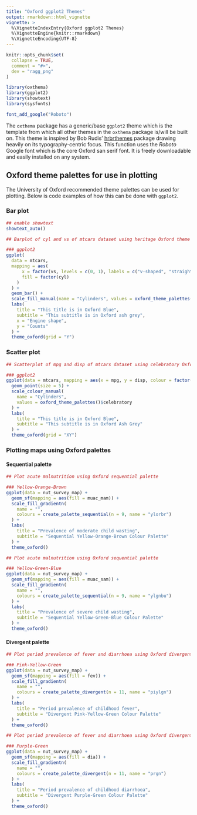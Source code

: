 ```yaml
---
title: "Oxford ggplot2 Themes"
output: rmarkdown::html_vignette
vignette: >
  %\VignetteIndexEntry{Oxford ggplot2 Themes}
  %\VignetteEngine{knitr::rmarkdown}
  %\VignetteEncoding{UTF-8}
---
```


```r
knitr::opts_chunk$set(
  collapse = TRUE,
  comment = "#>",
  dev = "ragg_png"
)
```

```r
library(oxthema)
library(ggplot2)
library(showtext)
library(sysfonts)

font_add_google("Roboto")
```

The `oxthema`  package has a generic/base `ggplot2` theme which is the template from which all other themes in the `oxthema` package is/will be built on. This theme is inspired by Bob Rudis' [hrbrthemes](https://github.com/hrbrmstr/hrbrthemes) package drawing heavily on its typography-centric focus. This function uses the *Roboto* Google font which is the core Oxford san serif font. It is freely downloadable and easily installed on any system.

## Oxford theme palettes for use in plotting

The University of Oxford recommended theme palettes can be used for plotting. Below is code examples of how this can be done with `ggplot2`.

### Bar plot

```r
## enable showtext
showtext_auto()

## Barplot of cyl and vs of mtcars dataset using heritage Oxford theme

### ggplot2
ggplot(
  data = mtcars, 
  mapping = aes(
      x = factor(vs, levels = c(0, 1), labels = c("v-shaped", "straight")), 
      fill = factor(cyl)
    )  
  ) +
  geom_bar() +
  scale_fill_manual(name = "Cylinders", values = oxford_theme_palettes()$heritage) +
  labs(
    title = "This title is in Oxford Blue",
    subtitle = "This subtitle is in Oxford ash grey",
    x = "Engine shape",
    y = "Counts"
  ) +
  theme_oxford(grid = "Y")
```

### Scatter plot

```r
## Scatterplot of mpg and disp of mtcars dataset using celebratory Oxford theme

### ggplot2
ggplot(data = mtcars, mapping = aes(x = mpg, y = disp, colour = factor(cyl))) +
  geom_point(size = 5) +
  scale_colour_manual(
    name = "Cylinders", 
    values = oxford_theme_palettes()$celebratory
  ) +
  labs(
    title = "This title is in Oxford Blue",
    subtitle = "This subtitle is in Oxford Ash Grey"
  ) +
  theme_oxford(grid = "XY")
```

### Plotting maps using Oxford palettes

#### Sequential palette

```r
## Plot acute malnutrition using Oxford sequential palette

### Yellow-Orange-Brown
ggplot(data = nut_survey_map) +
  geom_sf(mapping = aes(fill = muac_mam)) +
  scale_fill_gradientn(
    name = "",
    colours = create_palette_sequential(n = 9, name = "ylorbr")
  ) +
  labs(
    title = "Prevalence of moderate child wasting",
    subtitle = "Sequential Yellow-Orange-Brown Colour Palette"
  ) +
  theme_oxford()
```

```r
## Plot acute malnutrition using Oxford sequential palette

### Yellow-Green-Blue
ggplot(data = nut_survey_map) +
  geom_sf(mapping = aes(fill = muac_sam)) +
  scale_fill_gradientn(
    name = "",
    colours = create_palette_sequential(n = 9, name = "ylgnbu")
  ) +
  labs(
    title = "Prevalence of severe child wasting",
    subtitle = "Sequential Yellow-Green-Blue Colour Palette"
  ) +
  theme_oxford()
```

#### Divergent palette

```r
## Plot period prevalence of fever and diarrhoea using Oxford divergent palette

### Pink-Yellow-Green
ggplot(data = nut_survey_map) +
  geom_sf(mapping = aes(fill = fev)) +
  scale_fill_gradientn(
    name = "",
    colours = create_palette_divergent(n = 11, name = "piylgn")
  ) +
  labs(
    title = "Period prevalence of childhood fever",
    subtitle = "Divergent Pink-Yellow-Green Colour Palette"
  ) +
  theme_oxford()
```

```r
## Plot period prevalence of fever and diarrhoea using Oxford divergent palette

### Purple-Green
ggplot(data = nut_survey_map) +
  geom_sf(mapping = aes(fill = dia)) +
  scale_fill_gradientn(
    name = "",
    colours = create_palette_divergent(n = 11, name = "prgn")
  ) +
  labs(
    title = "Period prevalence of childhood diarrhoea",
    subtitle = "Divergent Purple-Green Colour Palette"
  ) +
  theme_oxford()
```

